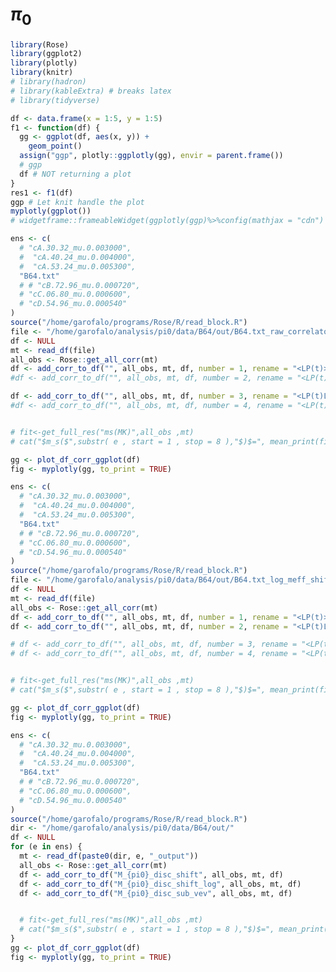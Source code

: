 # $\pi_0$  {#pi0}

```r
library(Rose)
library(ggplot2)
library(plotly)
library(knitr)
# library(hadron)
# library(kableExtra) # breaks latex
# library(tidyverse)

df <- data.frame(x = 1:5, y = 1:5)
f1 <- function(df) {
  gg <- ggplot(df, aes(x, y)) +
    geom_point()
  assign("ggp", plotly::ggplotly(gg), envir = parent.frame())
  # ggp
  df # NOT returning a plot
}
res1 <- f1(df)
ggp # Let knit handle the plot
myplotly(ggplot())
# widgetframe::frameableWidget(ggplotly(ggp)%>%config(mathjax = "cdn") )
```




```r
ens <- c(
  # "cA.30.32_mu.0.003000",
  #  "cA.40.24_mu.0.004000",
  #  "cA.53.24_mu.0.005300",
  "B64.txt"
  # # "cB.72.96_mu.0.000720",
  # "cC.06.80_mu.0.000600",
  # "cD.54.96_mu.0.000540"
)
source("/home/garofalo/programs/Rose/R/read_block.R")
file <- "/home/garofalo/analysis/pi0/data/B64/out/B64.txt_raw_correlators"
df <- NULL
mt <- read_df(file)
all_obs <- Rose::get_all_corr(mt)
df <- add_corr_to_df("", all_obs, mt, df, number = 1, rename = "<LP(t)>")
#df <- add_corr_to_df("", all_obs, mt, df, number = 2, rename = "<LP(t)>_im")

df <- add_corr_to_df("", all_obs, mt, df, number = 3, rename = "<LP(t)LP(0)>")
#df <- add_corr_to_df("", all_obs, mt, df, number = 4, rename = "<LP(t)LP(0)>_im")


# fit<-get_full_res("ms(MK)",all_obs ,mt)
# cat("$m_s($",substr( e , start = 1 , stop = 8 ),"$)$=", mean_print(fit[1,1],fit[1,2]), "\n\n")

gg <- plot_df_corr_ggplot(df)
fig <- myplotly(gg, to_print = TRUE)
```




```r
ens <- c(
  # "cA.30.32_mu.0.003000",
  #  "cA.40.24_mu.0.004000",
  #  "cA.53.24_mu.0.005300",
  "B64.txt"
  # # "cB.72.96_mu.0.000720",
  # "cC.06.80_mu.0.000600",
  # "cD.54.96_mu.0.000540"
)
source("/home/garofalo/programs/Rose/R/read_block.R")
file <- "/home/garofalo/analysis/pi0/data/B64/out/B64.txt_log_meff_shifted"
df <- NULL
mt <- read_df(file)
all_obs <- Rose::get_all_corr(mt)
df <- add_corr_to_df("", all_obs, mt, df, number = 1, rename = "<LP(t)>shift-meff")
df <- add_corr_to_df("", all_obs, mt, df, number = 2, rename = "<LP(t)LP(0)>shift-meff")

# df <- add_corr_to_df("", all_obs, mt, df, number = 3, rename = "<LP(t)LP(0)>")
# df <- add_corr_to_df("", all_obs, mt, df, number = 4, rename = "<LP(t)LP(0)>_im")


# fit<-get_full_res("ms(MK)",all_obs ,mt)
# cat("$m_s($",substr( e , start = 1 , stop = 8 ),"$)$=", mean_print(fit[1,1],fit[1,2]), "\n\n")

gg <- plot_df_corr_ggplot(df)
fig <- myplotly(gg, to_print = TRUE)
```


```r
ens <- c(
  # "cA.30.32_mu.0.003000",
  #  "cA.40.24_mu.0.004000",
  #  "cA.53.24_mu.0.005300",
  "B64.txt"
  # # "cB.72.96_mu.0.000720",
  # "cC.06.80_mu.0.000600",
  # "cD.54.96_mu.0.000540"
)
source("/home/garofalo/programs/Rose/R/read_block.R")
dir <- "/home/garofalo/analysis/pi0/data/B64/out/"
df <- NULL
for (e in ens) {
  mt <- read_df(paste0(dir, e, "_output"))
  all_obs <- Rose::get_all_corr(mt)
  df <- add_corr_to_df("M_{pi0}_disc_shift", all_obs, mt, df)
  df <- add_corr_to_df("M_{pi0}_disc_shift_log", all_obs, mt, df)
  df <- add_corr_to_df("M_{pi0}_disc_sub_vev", all_obs, mt, df)


  # fit<-get_full_res("ms(MK)",all_obs ,mt)
  # cat("$m_s($",substr( e , start = 1 , stop = 8 ),"$)$=", mean_print(fit[1,1],fit[1,2]), "\n\n")
}
gg <- plot_df_corr_ggplot(df)
fig <- myplotly(gg, to_print = TRUE)
```
